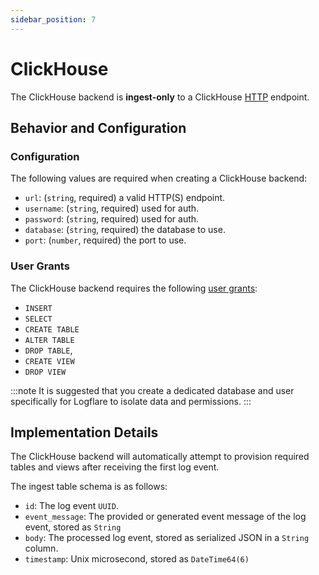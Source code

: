```yaml
---
sidebar_position: 7
---
```

# ClickHouse

The ClickHouse backend is **ingest-only** to a ClickHouse [HTTP](https://clickhouse.com/docs/interfaces/http) endpoint.

## Behavior and Configuration

### Configuration

The following values are required when creating a ClickHouse backend:

- `url`: (`string`, required) a valid HTTP(S) endpoint.
- `username`: (`string`, required) used for auth.
- `password`: (`string`, required) used for auth.
- `database`: (`string`, required) the database to use.
- `port`: (`number`, required) the port to use.


### User Grants

The ClickHouse backend requires the following [user grants](https://clickhouse.com/docs/sql-reference/statements/grant):

- `INSERT`
- `SELECT`
- `CREATE TABLE`
- `ALTER TABLE`
- `DROP TABLE`,
- `CREATE VIEW`
- `DROP VIEW`

:::note
It is suggested that you create a dedicated database and user specifically for Logflare to isolate data and permissions.
:::

## Implementation Details

The ClickHouse backend will automatically attempt to provision required tables and views after receiving the first log event.

The ingest table schema is as follows:

- `id`: The log event `UUID`.
- `event_message`: The provided or generated event message of the log event, stored as `String`
- `body`: The processed log event, stored as serialized JSON in a `String` column.
- `timestamp`: Unix microsecond, stored as `DateTime64(6)`
